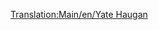 [[Translation:Main/en/Yate Haugan]]{{Template:Navbox Légi járművek/Hu}}
{{Template:Repülőgépek/Hu
|Name=Yate Haugan
|Image=[[File:en/BAC-AërospatialConcorde.png|Yate Haugan]]
|Cost=153,808 (307.616)
|Speed=2,330 km/h (1,448 MPH)
|Annual=7,031 (14.062) 	
|Designed=1968
|Lifespan=25
|Capacity=100 utas és 20 csomag levél
|Description=Az első szuperszonikus repülő, csillagászati áron és magas fenntartási költséggel. Az egész térképet átszelő útvonalakon viszont hasznos lehet.
|Real-life=[http://hu.wikipedia.org/wiki/Concorde Concorde]
}}
